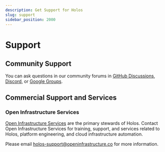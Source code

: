 ```yaml
---
description: Get Support for Holos
slug: support
sidebar_position: 2000
---
```


# Support

## Community Support

You can ask questions in our community forums in [GitHub
Discussions](https://github.com/holos-run/holos/discussions),
[Discord](https://discord.gg/JgDVbNpye7), or [Google
Groups](https://groups.google.com/g/holos-discuss).

## Commercial Support and Services

### Open Infrastructure Services

[Open Infrastructure Services] are the primary stewards of Holos.  Contact Open
Infrastructure Services for training, support, and services related to Holos,
platform engineering, and cloud infrastructure automation.

Please email holos-support@openinfrastructure.co for more information.

[Open Infrastructure Services]: https://openinfrastructure.co/
